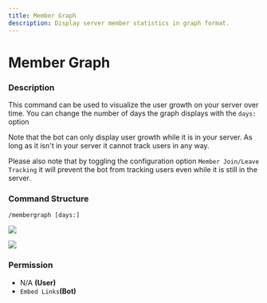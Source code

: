 ```yaml
---
title: Member Graph
description: Display server member statistics in graph format.
---
```


# Member Graph
### Description

This command can be used to visualize the user growth on your server over time. You can change the number of days the graph displays with the `days:` option

Note that the bot can only display user growth while it is in your server. As long as it isn't in your server it cannot track users in any way. 

Please also note that by toggling the configuration option `Member Join/Leave Tracking` it will prevent the bot from tracking users even while it is still in the server.

### Command Structure

```
/membergraph [days:]
```

![](https://i.imgur.com/OlAcgR9.png)

![](https://i.imgur.com/02dWaTe.png)

### **Permission**

* N/A **(User)**
* `Embed Links`**(Bot)**
